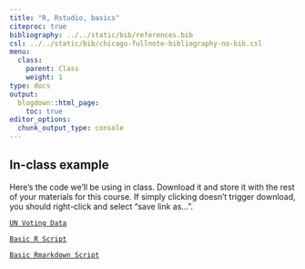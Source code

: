 ```yaml
---
title: "R, Rstudio, basics"
citeproc: true
bibliography: ../../static/bib/references.bib
csl: ../../static/bib/chicago-fullnote-bibliography-no-bib.csl
menu: 
  class:
    parent: Class
    weight: 1
type: docs
output:
  blogdown::html_page:
    toc: true
editor_options: 
  chunk_output_type: console
---
```





## In-class example

Here's the code we'll be using in class. Download it and store it with the rest of your materials for this course. If simply clicking doesn't trigger download, you should right-click and select "save link as...". 

[<i class="fas fa-file-archive"></i> `UN Voting Data`](/files/eat-cake.R)

[<i class="fas fa-file-archive"></i> `Basic R Script`](/files/first-r-script.R)

[<i class="fas fa-file-archive"></i> `Basic Rmarkdown Script`](/files/first-rmarkdown.Rmd)


